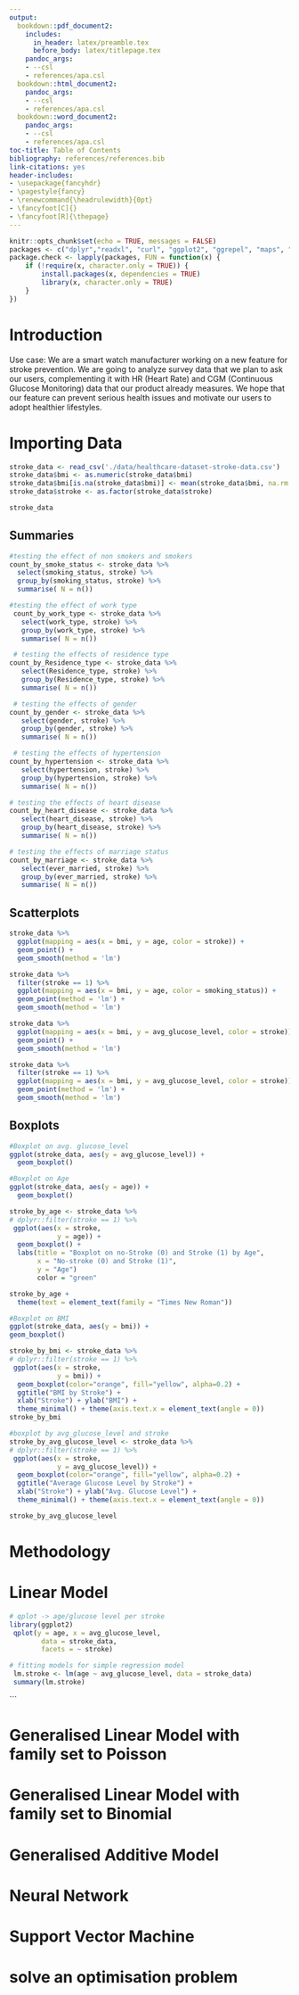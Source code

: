 ```yaml
---
output:
  bookdown::pdf_document2:
    includes:
      in_header: latex/preamble.tex
      before_body: latex/titlepage.tex
    pandoc_args:
    - --csl
    - references/apa.csl
  bookdown::html_document2:
    pandoc_args:
    - --csl
    - references/apa.csl
  bookdown::word_document2:
    pandoc_args:
    - --csl
    - references/apa.csl
toc-title: Table of Contents
bibliography: references/references.bib
link-citations: yes
header-includes:
- \usepackage{fancyhdr}
- \pagestyle{fancy}
- \renewcommand{\headrulewidth}{0pt}
- \fancyfoot[C]{}
- \fancyfoot[R]{\thepage}
---
```


```r
knitr::opts_chunk$set(echo = TRUE, messages = FALSE)
packages <- c("dplyr","readxl", "curl", "ggplot2", "ggrepel", "maps", "plotly", "stringr", "tm", "wordcloud2", "tidyverse", "RColorBrewer", "ggwordcloud", "viridis", "bookdown", "utils", "leaps", "broom","GGally")
package.check <- lapply(packages, FUN = function(x) {
    if (!require(x, character.only = TRUE)) {
        install.packages(x, dependencies = TRUE)
        library(x, character.only = TRUE)
    }
})
```

\fancyhead[LR]{}
\pagenumbering{roman}

\newpage
\cleardoublepage
\pagenumbering{arabic}
\fancyhead[L]{Applied Machine Learning and Predictive Modelling: Stroke Data}
\fancyhead[R]{MPM02}


# Introduction
Use case:
We are a smart watch manufacturer working on a new feature for stroke prevention.
We are going to analyze survey data that we plan to ask our users, complementing it with HR (Heart Rate) and CGM (Continuous Glucose Monitoring) data that our product already measures.
We hope that our feature can prevent serious health issues and motivate our users to adopt healthier lifestyles.

# Importing Data
````r
stroke_data <- read_csv('./data/healthcare-dataset-stroke-data.csv')
stroke_data$bmi <- as.numeric(stroke_data$bmi)
stroke_data$bmi[is.na(stroke_data$bmi)] <- mean(stroke_data$bmi, na.rm = TRUE)
stroke_data$stroke <- as.factor(stroke_data$stroke)

stroke_data

````
## Summaries
```r
#testing the effect of non smokers and smokers
count_by_smoke_status <- stroke_data %>% 
  select(smoking_status, stroke) %>%
  group_by(smoking_status, stroke) %>%
  summarise( N = n())

```
```r
#testing the effect of work type
 count_by_work_type <- stroke_data %>% 
   select(work_type, stroke) %>% 
   group_by(work_type, stroke) %>%
   summarise( N = n())
```
```r
 # testing the effects of residence type
count_by_Residence_type <- stroke_data %>% 
   select(Residence_type, stroke) %>% 
   group_by(Residence_type, stroke) %>%
   summarise( N = n())
```
```r
 # testing the effects of gender
count_by_gender <- stroke_data %>% 
   select(gender, stroke) %>% 
   group_by(gender, stroke) %>%
   summarise( N = n())

```
```r
 # testing the effects of hypertension
count_by_hypertension <- stroke_data %>% 
   select(hypertension, stroke) %>% 
   group_by(hypertension, stroke) %>%
   summarise( N = n())

```
```r
# testing the effects of heart disease
count_by_heart_disease <- stroke_data %>% 
   select(heart_disease, stroke) %>% 
   group_by(heart_disease, stroke) %>%
   summarise( N = n())
```
```r
# testing the effects of marriage status
count_by_marriage <- stroke_data %>% 
   select(ever_married, stroke) %>% 
   group_by(ever_married, stroke) %>%
   summarise( N = n())
```







## Scatterplots
```r
stroke_data %>% 
  ggplot(mapping = aes(x = bmi, y = age, color = stroke)) +
  geom_point() +
  geom_smooth(method = 'lm')

stroke_data %>% 
  filter(stroke == 1) %>%
  ggplot(mapping = aes(x = bmi, y = age, color = smoking_status)) +
  geom_point(method = 'lm') +
  geom_smooth(method = 'lm')

stroke_data %>% 
  ggplot(mapping = aes(x = bmi, y = avg_glucose_level, color = stroke)) +
  geom_point() +
  geom_smooth(method = 'lm')

stroke_data %>% 
  filter(stroke == 1) %>%
  ggplot(mapping = aes(x = bmi, y = avg_glucose_level, color = stroke)) +
  geom_point(method = 'lm') +
  geom_smooth(method = 'lm')
```

## Boxplots

```r
#Boxplot on avg. glucose_level
ggplot(stroke_data, aes(y = avg_glucose_level)) +
  geom_boxplot()
```

```r
#Boxplot on Age 
ggplot(stroke_data, aes(y = age)) +
  geom_boxplot() 
```

```r
stroke_by_age <- stroke_data %>%
# dplyr::filter(stroke == 1) %>%
 ggplot(aes(x = stroke,
            y = age)) +
  geom_boxplot() +
  labs(title = "Boxplot on no-Stroke (0) and Stroke (1) by Age",
       x = "No-stroke (0) and Stroke (1)",
       y = "Age")
       color = "green"

stroke_by_age +
  theme(text = element_text(family = "Times New Roman"))
```


```r
#Boxplot on BMI
ggplot(stroke_data, aes(y = bmi)) +
geom_boxplot()
```

```r
stroke_by_bmi <- stroke_data %>%
# dplyr::filter(stroke == 1) %>%
 ggplot(aes(x = stroke,
            y = bmi)) +
  geom_boxplot(color="orange", fill="yellow", alpha=0.2) +
  ggtitle("BMI by Stroke") + 
  xlab("Stroke") + ylab("BMI") +
  theme_minimal() + theme(axis.text.x = element_text(angle = 0))
stroke_by_bmi
```


```r
#boxplot by avg_glucose_level and stroke
stroke_by_avg_glucose_level <- stroke_data %>%
# dplyr::filter(stroke == 1) %>%
 ggplot(aes(x = stroke,
            y = avg_glucose_level)) +
  geom_boxplot(color="orange", fill="yellow", alpha=0.2) +
  ggtitle("Average Glucose Level by Stroke") + 
  xlab("Stroke") + ylab("Avg. Glucose Level") +
  theme_minimal() + theme(axis.text.x = element_text(angle = 0))

stroke_by_avg_glucose_level

```


# Methodology


# Linear Model
```r
# qplot -> age/glucose level per stroke
library(ggplot2)
 qplot(y = age, x = avg_glucose_level,
        data = stroke_data,
        facets = ~ stroke)
```
```r
# fitting models for simple regression model
 lm.stroke <- lm(age ~ avg_glucose_level, data = stroke_data)
 summary(lm.stroke)
```

```


# Generalised Linear Model with family set to Poisson

# Generalised Linear Model with family set to Binomial

# Generalised Additive Model

# Neural Network

# Support Vector Machine

# solve an optimisation problem


\newpage
